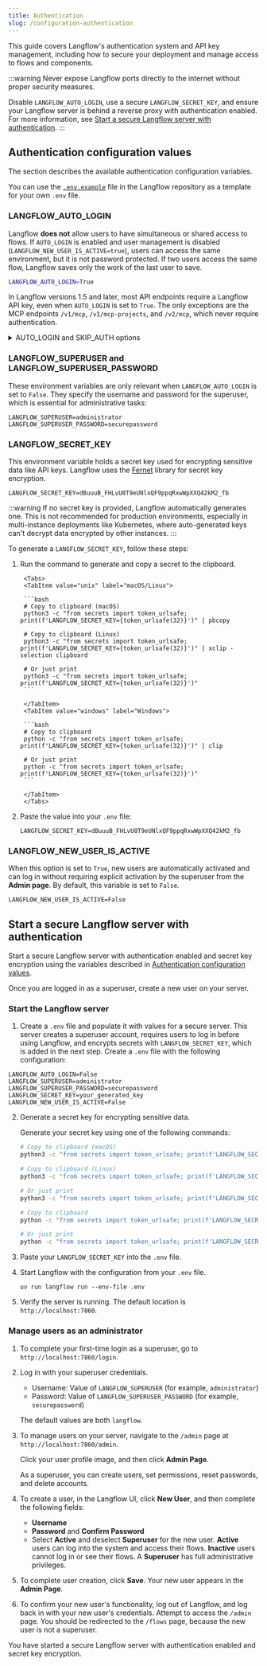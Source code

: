```yaml
---
title: Authentication
slug: /configuration-authentication
---
```



This guide covers Langflow's authentication system and API key management, including how to secure your deployment and manage access to flows and components.

:::warning
Never expose Langflow ports directly to the internet without proper security measures.

Disable `LANGFLOW_AUTO_LOGIN`, use a secure `LANGFLOW_SECRET_KEY`, and ensure your Langflow server is behind a reverse proxy with authentication enabled.
For more information, see [Start a secure Langflow server with authentication](#start-a-secure-langflow-server-with-authentication).
:::

## Authentication configuration values

The section describes the available authentication configuration variables.

You can use the [`.env.example`](https://github.com/langflow-ai/langflow/blob/main/.env.example) file in the Langflow repository as a template for your own `.env` file.

### LANGFLOW_AUTO_LOGIN

Langflow **does not** allow users to have simultaneous or shared access to flows.
If `AUTO_LOGIN` is enabled and user management is disabled (`LANGFLOW_NEW_USER_IS_ACTIVE=true`), users can access the same environment, but it is not password protected. If two users access the same flow, Langflow saves only the work of the last user to save.

```bash
LANGFLOW_AUTO_LOGIN=True
```

In Langflow versions 1.5 and later, most API endpoints require a Langflow API key, even when `AUTO_LOGIN` is set to `True`.
The only exceptions are the MCP endpoints `/v1/mcp`, `/v1/mcp-projects`, and `/v2/mcp`, which never require authentication.

<details>
<summary>AUTO_LOGIN and SKIP_AUTH options</summary>

In Langflow versions earlier than 1.5, if `LANGFLOW_AUTO_LOGIN=true`, then Langflow automatically logs users in as a superuser without requiring authentication.
In this case, API requests don't require a Langflow API key.

In Langflow version 1.5, you can set `LANGFLOW_SKIP_AUTH_AUTO_LOGIN=true` and `LANGFLOW_AUTO_LOGIN=true` to skip authentication for API requests.
However, the `LANGFLOW_SKIP_AUTH_AUTO_LOGIN` option will be removed in a future release.
</details>

### LANGFLOW_SUPERUSER and LANGFLOW_SUPERUSER_PASSWORD

These environment variables are only relevant when `LANGFLOW_AUTO_LOGIN` is set to `False`.
They specify the username and password for the superuser, which is essential for administrative tasks:

```text
LANGFLOW_SUPERUSER=administrator
LANGFLOW_SUPERUSER_PASSWORD=securepassword
```

### LANGFLOW_SECRET_KEY

This environment variable holds a secret key used for encrypting sensitive data like API keys.
Langflow uses the [Fernet](https://pypi.org/project/cryptography/) library for secret key encryption.

```text
LANGFLOW_SECRET_KEY=dBuuuB_FHLvU8T9eUNlxQF9ppqRxwWpXXQ42kM2_fb
```

:::warning
If no secret key is provided, Langflow automatically generates one. This is not recommended for production environments, especially in multi-instance deployments like Kubernetes, where auto-generated keys can't decrypt data encrypted by other instances.
:::

To generate a `LANGFLOW_SECRET_KEY`, follow these steps:

1. Run the command to generate and copy a secret to the clipboard.

        <Tabs>
        <TabItem value="unix" label="macOS/Linux">

        ```bash
        # Copy to clipboard (macOS)
        python3 -c "from secrets import token_urlsafe; print(f'LANGFLOW_SECRET_KEY={token_urlsafe(32)}')" | pbcopy

        # Copy to clipboard (Linux)
        python3 -c "from secrets import token_urlsafe; print(f'LANGFLOW_SECRET_KEY={token_urlsafe(32)}')" | xclip -selection clipboard

        # Or just print
        python3 -c "from secrets import token_urlsafe; print(f'LANGFLOW_SECRET_KEY={token_urlsafe(32)}')"
        ```

        </TabItem>
        <TabItem value="windows" label="Windows">

        ```bash
        # Copy to clipboard
        python -c "from secrets import token_urlsafe; print(f'LANGFLOW_SECRET_KEY={token_urlsafe(32)}')" | clip

        # Or just print
        python -c "from secrets import token_urlsafe; print(f'LANGFLOW_SECRET_KEY={token_urlsafe(32)}')"
        ```

        </TabItem>
        </Tabs>

2. Paste the value into your `.env` file:

    ```text
    LANGFLOW_SECRET_KEY=dBuuuB_FHLvU8T9eUNlxQF9ppqRxwWpXXQ42kM2_fb
    ```

### LANGFLOW_NEW_USER_IS_ACTIVE

When this option is set to `True`, new users are automatically activated and can log in without requiring explicit activation by the superuser from the **Admin page**.
By default, this variable is set to `False`.

```text
LANGFLOW_NEW_USER_IS_ACTIVE=False
```

## Start a secure Langflow server with authentication

Start a secure Langflow server with authentication enabled and secret key encryption using the variables described in [Authentication configuration values](/configuration-authentication#authentication-configuration-values).

Once you are logged in as a superuser, create a new user on your server.

### Start the Langflow server

1. Create a `.env` file and populate it with values for a secure server.
This server creates a superuser account, requires users to log in before using Langflow, and encrypts secrets with `LANGFLOW_SECRET_KEY`, which is added in the next step.
Create a `.env` file with the following configuration:

```text
LANGFLOW_AUTO_LOGIN=False
LANGFLOW_SUPERUSER=administrator
LANGFLOW_SUPERUSER_PASSWORD=securepassword
LANGFLOW_SECRET_KEY=your_generated_key
LANGFLOW_NEW_USER_IS_ACTIVE=False
```

2. Generate a secret key for encrypting sensitive data.

    Generate your secret key using one of the following commands:

    <Tabs>
    <TabItem value="unix" label="macOS/Linux">

    ```bash
    # Copy to clipboard (macOS)
    python3 -c "from secrets import token_urlsafe; print(f'LANGFLOW_SECRET_KEY={token_urlsafe(32)}')" | pbcopy

    # Copy to clipboard (Linux)
    python3 -c "from secrets import token_urlsafe; print(f'LANGFLOW_SECRET_KEY={token_urlsafe(32)}')" | xclip -selection clipboard

    # Or just print
    python3 -c "from secrets import token_urlsafe; print(f'LANGFLOW_SECRET_KEY={token_urlsafe(32)}')"
    ```

    </TabItem>
    <TabItem value="windows" label="Windows">

    ```bash
    # Copy to clipboard
    python -c "from secrets import token_urlsafe; print(f'LANGFLOW_SECRET_KEY={token_urlsafe(32)}')" | clip

    # Or just print
    python -c "from secrets import token_urlsafe; print(f'LANGFLOW_SECRET_KEY={token_urlsafe(32)}')"
    ```

    </TabItem>
    </Tabs>

3. Paste your `LANGFLOW_SECRET_KEY` into the `.env` file.

4. Start Langflow with the configuration from your `.env` file.

    ```text
    uv run langflow run --env-file .env
    ```

5. Verify the server is running. The default location is `http://localhost:7860`.

### Manage users as an administrator

1. To complete your first-time login as a superuser, go to `http://localhost:7860/login`.
2. Log in with your superuser credentials.

    * Username: Value of `LANGFLOW_SUPERUSER` (for example, `administrator`)
    * Password: Value of `LANGFLOW_SUPERUSER_PASSWORD` (for example, `securepassword`)

    The default values are both `langflow`.

3. To manage users on your server, navigate to the `/admin` page at `http://localhost:7860/admin`.

    Click your user profile image, and then click **Admin Page**.

    As a superuser, you can create users, set permissions, reset passwords, and delete accounts.

4. To create a user, in the Langflow UI, click **New User**, and then complete the following fields:

    * **Username**
    * **Password** and **Confirm Password**
    * Select **Active** and deselect **Superuser** for the new user.
    **Active** users can log into the system and access their flows. **Inactive** users cannot log in or see their flows.
    A **Superuser** has full administrative privileges.

5. To complete user creation, click **Save**.
Your new user appears in the **Admin Page**.

6. To confirm your new user's functionality, log out of Langflow, and log back in with your new user's credentials.
Attempt to access the `/admin` page. You should be redirected to the `/flows` page, because the new user is not a superuser.

You have started a secure Langflow server with authentication enabled and secret key encryption.